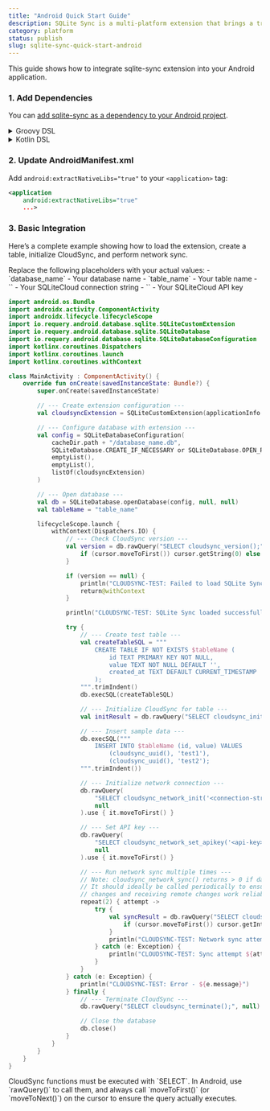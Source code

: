 ```yaml
---
title: "Android Quick Start Guide"
description: SQLite Sync is a multi-platform extension that brings a true local-first experience to your applications with minimal effort.
category: platform
status: publish
slug: sqlite-sync-quick-start-android
---
```



This guide shows how to integrate sqlite-sync extension into your Android application.

### 1. Add Dependencies

You can [add sqlite-sync as a dependency to your Android project](https://central.sonatype.com/artifact/ai.sqlite/sync).

<details>
<summary>Groovy DSL</summary>

```groovy
repositories {
    google()
    mavenCentral()
    maven { url 'https://jitpack.io' }
}
dependencies {
    // ...
    // Use requery's SQLite instead of Android's built-in SQLite to support loading custom extensions
    implementation 'com.github.requery:sqlite-android:3.49.0'
    // Both packages below are identical - use either one
    implementation 'ai.sqlite:sync:0.8.39' // Maven Central
    // implementation 'com.github.sqliteai:sqlite-sync:0.8.39' // JitPack (alternative)
}
```

</details>

<details>
<summary>Kotlin DSL</summary>

```kotlin
repositories {
    google()
    mavenCentral()
    maven(url = "https://jitpack.io")
}
dependencies {
    // ...
    // Use requery's SQLite instead of Android's built-in SQLite to support loading custom extensions
    implementation("com.github.requery:sqlite-android:3.49.0")
    // Both packages below are identical - use either one
    implementation("ai.sqlite:sync:0.8.39") // Maven Central
    // implementation("com.github.sqliteai:sqlite-sync:0.8.39") // JitPack (alternative)
}
```

</details>

### 2. Update AndroidManifest.xml

Add `android:extractNativeLibs="true"` to your `<application>` tag:

```xml
<application
    android:extractNativeLibs="true"
    ...>
```

### 3. Basic Integration

Here’s a complete example showing how to load the extension, create a table, initialize CloudSync, and perform network sync.

<Callout type="note">
    Replace the following placeholders with your actual values:
    - `database_name` - Your database name
    - `table_name` - Your table name
    - `<connection-string>` - Your SQLiteCloud connection string
    - `<api-key>` - Your SQLiteCloud API key
</Callout>

```kotlin
import android.os.Bundle
import androidx.activity.ComponentActivity
import androidx.lifecycle.lifecycleScope
import io.requery.android.database.sqlite.SQLiteCustomExtension
import io.requery.android.database.sqlite.SQLiteDatabase
import io.requery.android.database.sqlite.SQLiteDatabaseConfiguration
import kotlinx.coroutines.Dispatchers
import kotlinx.coroutines.launch
import kotlinx.coroutines.withContext

class MainActivity : ComponentActivity() {
    override fun onCreate(savedInstanceState: Bundle?) {
        super.onCreate(savedInstanceState)

        // --- Create extension configuration ---
        val cloudsyncExtension = SQLiteCustomExtension(applicationInfo.nativeLibraryDir + "/cloudsync", null)

        // --- Configure database with extension ---
        val config = SQLiteDatabaseConfiguration(
            cacheDir.path + "/database_name.db",
            SQLiteDatabase.CREATE_IF_NECESSARY or SQLiteDatabase.OPEN_READWRITE,
            emptyList(),
            emptyList(),
            listOf(cloudsyncExtension)
        )

        // --- Open database ---
        val db = SQLiteDatabase.openDatabase(config, null, null)
        val tableName = "table_name"

        lifecycleScope.launch {
            withContext(Dispatchers.IO) {
                // --- Check CloudSync version ---
                val version = db.rawQuery("SELECT cloudsync_version();", null).use { cursor ->
                    if (cursor.moveToFirst()) cursor.getString(0) else null
                }

                if (version == null) {
                    println("CLOUDSYNC-TEST: Failed to load SQLite Sync extension")
                    return@withContext
                }

                println("CLOUDSYNC-TEST: SQLite Sync loaded successfully. Version: $version")

                try {
                    // --- Create test table ---
                    val createTableSQL = """
                        CREATE TABLE IF NOT EXISTS $tableName (
                            id TEXT PRIMARY KEY NOT NULL,
                            value TEXT NOT NULL DEFAULT '',
                            created_at TEXT DEFAULT CURRENT_TIMESTAMP
                        );
                    """.trimIndent()
                    db.execSQL(createTableSQL)

                    // --- Initialize CloudSync for table ---
                    val initResult = db.rawQuery("SELECT cloudsync_init('$tableName');", null).use { it.moveToFirst() }

                    // --- Insert sample data ---
                    db.execSQL("""
                        INSERT INTO $tableName (id, value) VALUES
                            (cloudsync_uuid(), 'test1'),
                            (cloudsync_uuid(), 'test2');
                    """.trimIndent())

                    // --- Initialize network connection ---
                    db.rawQuery(
                        "SELECT cloudsync_network_init('<connection-string>');",
                        null
                    ).use { it.moveToFirst() }

                    // --- Set API key ---
                    db.rawQuery(
                        "SELECT cloudsync_network_set_apikey('<api-key>');",
                        null
                    ).use { it.moveToFirst() }

                    // --- Run network sync multiple times ---
                    // Note: cloudsync_network_sync() returns > 0 if data was sent/received.
                    // It should ideally be called periodically to ensure both sending local
                    // changes and receiving remote changes work reliably.
                    repeat(2) { attempt ->
                        try {
                            val syncResult = db.rawQuery("SELECT cloudsync_network_sync();", null).use { cursor ->
                                if (cursor.moveToFirst()) cursor.getInt(0) else 0
                            }
                            println("CLOUDSYNC-TEST: Network sync attempt ${attempt + 1}: result = $syncResult")
                        } catch (e: Exception) {
                            println("CLOUDSYNC-TEST: Sync attempt ${attempt + 1} failed: ${e.message}")
                        }
                    }
                } catch (e: Exception) {
                    println("CLOUDSYNC-TEST: Error - ${e.message}")
                } finally {
                    // --- Terminate CloudSync ---
                    db.rawQuery("SELECT cloudsync_terminate();", null).use { it.moveToFirst() }

                    // Close the database
                    db.close()
                }
            }
        }
    }
}
```

<Callout type="warning">
  CloudSync functions must be executed with `SELECT`. In Android, use
  `rawQuery()` to call them, and always call `moveToFirst()` (or `moveToNext()`)
  on the cursor to ensure the query actually executes.
</Callout>